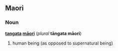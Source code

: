 ==Maori==
===Noun===
'''[[tangata]] [[māori]]''' (''plural'' '''tāngata māori''')

# human being (as opposed to supernatural being)